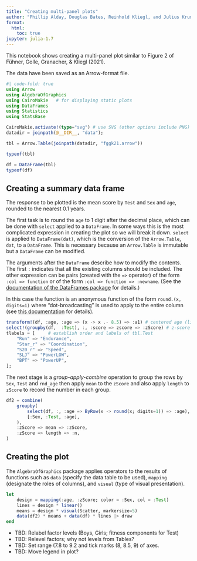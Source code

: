 ```yaml
---
title: "Creating multi-panel plots"
author: "Phillip Alday, Douglas Bates, Reinhold Kliegl, and Julius Krumbiegel"
format:
  html:
    toc: true
jupyter: julia-1.7
---
```


This notebook shows creating a multi-panel plot similar to Figure 2 of Fühner, Golle, Granacher, & Kliegl (2021).

The data have been saved as an Arrow-format file.

```julia
#| code-fold: true
using Arrow
using AlgebraOfGraphics
using CairoMakie   # for displaying static plots
using DataFrames
using Statistics
using StatsBase

CairoMakie.activate!(type="svg") # use SVG (other options include PNG)
datadir = joinpath(@__DIR__, "data");
```

```julia
tbl = Arrow.Table(joinpath(datadir, "fggk21.arrow"))
```

```julia
typeof(tbl)
```

```julia
df = DataFrame(tbl)
typeof(df)
```


## Creating a summary data frame

The response to be plotted is the mean score by `Test` and `Sex` and `age`, rounded to the nearest 0.1 years.

The first task is to round the `age` to 1 digit after the decimal place, which can be done with `select` applied to a `DataFrame`.
In some ways this is the most complicated expression in creating the plot so we will break it down.
`select` is applied to `DataFrame(dat)`, which is the conversion of the `Arrow.Table`, `dat`, to a `DataFrame`.
This is necessary because an `Arrow.Table` is immutable but a `DataFrame` can be modified.

The arguments after the `DataFrame` describe how to modify the contents.
The first `:` indicates that all the existing columns should be included.
The other expression can be pairs (created with the `=>` operator) of the form `:col => function` or of the form `:col => function => :newname`.
(See the [documentation of the DataFrames package](http://juliadata.github.io/DataFrames.jl/stable/) for details.)

In this case the function is an anonymous function of the form `round.(x, digits=1)` where "dot-broadcasting" is used to apply to the entire column (see [this documentation](https://docs.julialang.org/en/v1/manual/functions/#man-vectorized) for details).


```julia
transform!(df, :age, :age => (x -> x .- 8.5) => :a1) # centered age (linear)
select!(groupby(df,  :Test), :, :score => zscore => :zScore) # z-score
tlabels = [     # establish order and labels of tbl.Test
	"Run" => "Endurance",
	"Star_r" => "Coordination",
	"S20_r" => "Speed",
	"SLJ" => "PowerLOW",	
	"BPT" => "PowerUP",
];
```

The next stage is a *group-apply-combine* operation to group the rows by `Sex`, `Test` and `rnd_age` then apply `mean` to the `zScore` and also apply `length` to `zScore` to record the number in each group.

```julia
df2 = combine(
	groupby(
		select(df, :, :age => ByRow(x -> round(x; digits=1)) => :age),
		[:Sex, :Test, :age],
	),
	:zScore => mean => :zScore,
	:zScore => length => :n,
)
```

## Creating the plot

The `AlgebraOfGraphics` package applies operators to the results of functions such as `data` (specify the data table to be used), `mapping` (designate the roles of columns), and `visual` (type of visual presentation).


```julia
let
	design = mapping(:age, :zScore; color = :Sex, col = :Test)
	lines = design * linear()
	means = design * visual(Scatter, markersize=5)
	data(df2) * means + data(df) * lines |> draw
end
```


+ TBD: Relabel factor levels (Boys, Girls; fitness components for Test)
+ TBD: Relevel factors; why not levels from Tables?
+ TBD: Set range (7.8 to 9.2 and tick marks (8, 8.5, 9) of axes.
+ TBD: Move legend in plot? 
